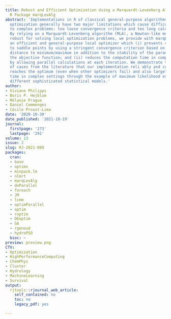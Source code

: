 ```yaml
---
title: Robust and Efficient Optimization Using a Marquardt-Levenberg Algorithm with
  R Package marqLevAlg
abstract: 'Implementations in R of classical general-purpose algorithms for local
  optimization generally have two major limitations which cause difficulties in applications
  to complex problems: too loose convergence criteria and too long calculation time.
  By relying on a Marquardt-Levenberg algorithm (MLA), a Newton-like method particularly
  robust for solving local optimization problems, we provide with marqLevAlg package
  an efficient and general-purpose local optimizer which (i) prevents con vergence
  to saddle points by using a stringent convergence criterion based on the relative
  distance to minimum/maximum in addition to the stability of the parameters and of
  the objective function; and (ii) reduces the computation time in complex settings
  by allowing parallel calculations at each iteration. We demonstrate through a variety
  of cases from the literature that our implementation reli ably and consistently
  reaches the optimum (even when other optimizers fail) and also largely reduces computational
  time in complex settings through the example of maximum likelihood estimation of
  different sophisticated statistical models.'
author:
- Viviane Philipps
- Boris P. Hejblum
- Mélanie Prague
- Daniel Commenges
- Cécile Proust-Lima
date: '2020-10-30'
date_published: '2021-10-19'
journal:
  firstpage: '273'
  lastpage: '291'
volume: 13
issue: 2
slug: RJ-2021-089
packages:
  cran:
  - base
  - optimx
  - minpack.lm
  - nlmrt
  - marqLevAlg
  - doParallel
  - foreach
  - JM
  - lcmm
  - optimParallel
  - optim
  - roptim
  - DEoptim
  - GA
  - rgenoud
  - hydroPSO
  bioc: ~
preview: preview.png
CTV:
- Optimization
- HighPerformanceComputing
- ChemPhys
- Cluster
- Hydrology
- MachineLearning
- Survival
output:
  rjtools::rjournal_web_article:
    self_contained: no
    toc: no
    legacy_pdf: yes

---
```

